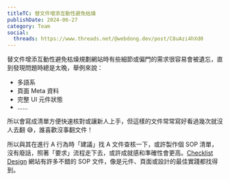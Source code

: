 ```yaml
---
titleTC: 替文件增添互動性避免枯燥
publishDate: 2024-06-27
category: Team
social:
  threads: https://www.threads.net/@webdong.dev/post/C8uAzi4hXd0
---
```


替文件增添互動性避免枯燥規劃網站時有些細節或偏門的需求很容易會被遺忘，直到發現問題時總是太晚，舉例來說：

- 多語系
- 頁面 Meta 資料
- 完整 UI 元件狀態
- ……

所以會寫成清單方便快速核對或讓新人上手，但這樣的文件常常寫好看過幾次就沒人去翻 😅，誰喜歡沒事翻文件！

所以與其在進行 A 行為時「建議」找 A 文件查核一下，或許製作個 SOP 清單，沒有廢話，照著「要求」流程走下去，或許成就感和準確性會更高。[Checklist Design](https://www.threads.net/@webdong.dev/post/C8uA0A7hi9V) 網站有許多不錯的 SOP 文件，像是元件、頁面或設計的最佳實踐都找得到。
